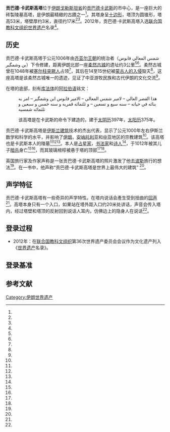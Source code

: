 {{世界遗产概要表
|zh_name = 贡巴德·卡武斯高塔
|site_img = [[Image:Gonbad-e_Qabus.JPG|200px]]
|site_img_capt =
|site_img_width =
|en_name = Gonbad-e Qābus
|fr_name = Gonbad-e Qābus
|country ={{IRN}}
|Region = 亞洲和太平洋地區
|area =
|criterion_c = i, ii, iii, iv
|ID = 1398
|rg_year =2012
|Danger_year =
|ex_rg_year =
|iucn =
|remarks =
|org_url = http://whc.unesco.org/en/list/1398
|map_img =
|map_img_width =
|Coor =
|locmapin = Iran
|map_width =
|relief = 
| latitude    = 37.258028
| longitude   = 55.169
}}

'''贡巴德·卡武斯高塔'''位于[[伊朗|伊朗]][[戈勒斯坦省|戈勒斯坦省]]的[[贡巴德卡武斯|贡巴德卡武斯]]的市中心，是一座巨大的砖製陵墓高塔，是伊朗最精緻的古蹟之一<REF name="Etheredge2010"/>。其塔身呈[[十边形|十边形]]，塔顶为圆锥形，塔高53米，塔壁厚约3米，直径约17米<REF name="UNESCO"/><REF name="UNESCOpdf"/>。2012年，贡巴德·卡武斯高塔入选[[联合国教科文组织|联合国教科文组织]][[世界遗产|世界遗产]]名录<REF name="NEWS"/>。

==历史==

贡巴德·卡武斯高塔于公元1006年由[[齐亚尔王朝|齐亚尔王朝]]的统治者{{tsl|en|Qabus|卡武斯}}（شمس المعالي قابوس بن وشمگير）下令修建，距离伊朗北部一座[[柔然|柔然古城]]的遗址约3公里<ref name=UNESCO/><REF name="YF"/>。柔然古城曾在1048年被[[塞尔柱帝国|塞尔柱突厥人]]占领<ref name=UNESCOpdf/>，其后在14至15世纪被[[伊儿汗国|蒙古人的入侵]]毁灭<ref name=UNESCO/>，这座高塔是该柔然古城唯一的遗迹，见证了中亚游牧民族和古代伊朗的文化交流<ref name=UNESCO/>。

在塔的底部，刻有[[库法体|库法体]]的[[阿拉伯语|阿拉伯语]]铭文：

:هذا القصر العالي – لامير شمس المعالي – الامير قابوس ابن وشمگير – امر به بنائه في حياته – سنه سبع و تسعين – و ثلثمائه قمريه و سنه خمس و سبعين و ثلثمائه شمسيه

: 该高塔是在卡武斯的命令下建造的，建于[[太阴历|太阴历]]397年，[[太阳历|太阳历]]375年。

贡巴德·卡武斯高塔是[[伊斯兰建筑|伊斯兰建筑]]技术的杰出代表，显示了公元1000年左右伊斯兰数学和科学的水平，并影响了[[伊朗|伊朗]]，[[安纳托利亚|安纳托利亚]]和[[中亚|中亚]]地区的宗教建筑<ref name=UNESCO/>。该高塔也是卡武斯本人的陵墓<ref name=UNESCOpdf/><ref name=YF/><REF name="PP"/>。{{tsl|en|Qabus|卡武斯}}本人是[[占星家|占星家]]，[[书法家|书法家]]和[[诗人|诗人]]<ref name=UNESCOpdf/>，于1012年被其儿子[[暗杀|暗杀]]身亡<ref name=PP/><ref name="UNESCOpdf"/>，而其玻璃棺椁被悬于塔的顶部<ref name=YF/><ref name=UNESCOpdf/>。

英国旅行家及作家{{tsl|en|Robert Byron|罗伯特·拜伦}}声称是一张贡巴德·卡武斯高塔的照片激发了他去[[波斯|波斯]]旅行的想法<REF name="Bryon"/>。在{{tsl|en|The Road to Oxiana|《前往阿姆河之乡》}}一书中，他声称“贡巴德·卡武斯高塔是世界上最伟大的建筑” <ref name="Bryon"/>。

==声学特征==

贡巴德·卡武斯高塔有一些奇异的声学特性。在塔内说话会產生受到扭曲的[[回声|回声]]<ref name=PP/>。高塔本身只有一个入口，如果站在塔外距入口约20米处讲话，声音会传入塔内，经过塔壁和塔顶的反射回到说话人耳内，仿佛边上的隐身人在说话<ref name=PP/>。

==登录过程==
*2012年：在[[联合国教科文组织|联合国教科文组织]]第36次世界遗产委员会会议作为文化遗产列入《[[世界遗产|世界遗产]]名录》。

==登录基准==
{{世界遗产基准|1|2|3|4}}
==参考文献==
{{Reflist|refs=
<ref name="Etheredge2010">{{cite book|author=Laura Etheredge|title=Iran|url=http://books.google.com/books?id=wc-cAAAAQBAJ&pg=PA96|date=1 October 2010|publisher=Britannica Educational Publishing|isbn=978-1-61530-401-1|page=96|quote=.. built himself a tomb tower, the Gonbad-e Qabus (1006-1007), which remians one of the Iran's finest monuments.}}</ref>

<ref name=UNESCO>{{cite web|url=http://whc.unesco.org/en/list/1398|title=贡巴德·卡武斯高塔|work=UNESCO|accessdate=2015-11-29|archive-date=2018-12-26|archive-url=https://web.archive.org/web/20181226065418/http://whc.unesco.org/en/list/1398|dead-url=no}}</ref>

<ref name=UNESCOpdf>{{cite web|url=http://whc.unesco.org/uploads/nominations/1398.pdf|title=贡巴德·卡武斯高塔世界遗产提名文件|work=UNESCO|accessdate=2015-11-29|archive-date=2020-07-05|archive-url=https://web.archive.org/web/20200705124836/https://whc.unesco.org/uploads/nominations/1398.pdf|dead-url=no}}</ref>

<ref name=NEWS>{{cite web|url=http://whc.unesco.org/en/news/903/|title=二十六处新世界遗产入选联合国教科文组织世界遗产名录|work=UNESCO|accessdate=2015-11-29|archive-date=2016-12-23|archive-url=https://web.archive.org/web/20161223042515/http://whc.unesco.org/en/news/903/|dead-url=no}}</ref>

<ref name=YF>{{cite web|url=http://www.yofond.com/detail/article/22096/|title=贡巴德卡武斯塔|accessdate=2015-11-29|archive-date=2015-12-08|archive-url=https://web.archive.org/web/20151208075908/http://www.yofond.com/detail/article/22096/|dead-url=yes}}</ref>

<ref name=PP>{{cite web|url=https://persiaport.com/zh/%E6%97%85%E6%B8%B8%E6%99%AF%E7%82%B9/%E8%B4%A1%E5%B7%B4%E5%BE%B7%E5%8D%A1%E6%AD%A6%E6%96%AF%E5%A1%94|title=贡巴德卡武斯塔|work=PersiaPort|accessdate=2015-11-29}}{{Dead link|date=2019年12月 |bot=InternetArchiveBot |fix-attempted=yes }}</ref>

<ref name="Bryon">Bryon, Robert; The Road to Oxiana, P.161, Pimlico, 2004</ref>
}}

[[Category:伊朗世界遗产|Category:伊朗世界遗产]]

{{伊朗世界遗产}}